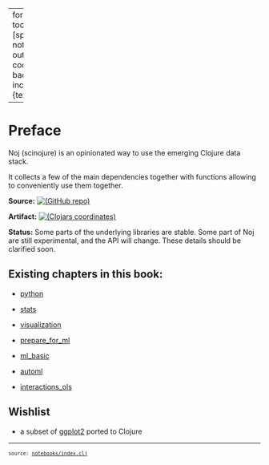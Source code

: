 
---
format:
  html:
    toc: true
    toc-depth: 4
    theme: [spacelab, notebooks/custom.scss]
    output-file: index.html
code-block-background: true
include-in-header: {text: '<link rel = "icon" href = "data:," />'}
fontsize: 0.9em

---
<style></style><style>.printedClojure .sourceCode {
  background-color: transparent;
  border-style: none;
}
</style>
<script src="index_files/md-default0.js" type="text/javascript"></script><script src="index_files/md-default1.js" type="text/javascript"></script>

# Preface

Noj (scinojure) is an opinionated way to use the emerging Clojure data stack.

It collects a few of the main dependencies together with functions allowing to conveniently use them together.

**Source:** [![(GitHub repo)](https://img.shields.io/badge/github-%23121011.svg?style=for-the-badge&logo=github&logoColor=white)](https://github.com/scicloj/noj)

**Artifact:** [![(Clojars coordinates)](https://img.shields.io/clojars/v/org.scicloj/noj.svg)](https://clojars.org/org.scicloj/noj)

**Status:** Some parts of the underlying libraries are stable. Some part of Noj are still experimental, and the API will change. These details should be clarified soon.

## Existing chapters in this book:



- [python](python.html)


- [stats](stats.html)


- [visualization](visualization.html)


- [prepare_for_ml](prepare_for_ml.html)


- [ml_basic](ml_basic.html)


- [automl](automl.html)


- [interactions_ols](interactions_ols.html)



## Wishlist

- a subset of [ggplot2](https://ggplot2.tidyverse.org/) ported to Clojure



```{=html}
<div style="background-color:grey;height:2px;width:100%;"></div>
```



```{=html}
<div><pre><small><small>source: <a href="https://github.com/scicloj/noj/blob/main/notebooks/index.clj">notebooks/index.clj</a></small></small></pre></div>
```
